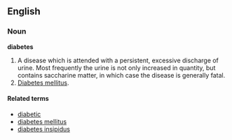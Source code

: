 ==English==

===Noun===

'''diabetes'''

#A disease which is attended with a persistent, excessive discharge of urine. Most frequently the urine is not only increased in quantity, but contains saccharine matter, in which case the disease is generally fatal.
#[[Diabetes mellitus]].

====Related terms====
*[[diabetic]]
*[[diabetes mellitus]]
*[[diabetes insipidus]]